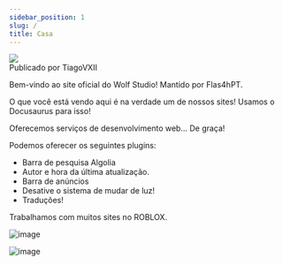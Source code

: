 ```yaml
---
sidebar_position: 1
slug: /
title: Casa
---
```

<div class="avatar">
  <img
    class="avatar__photo avatar__photo--sm"
    src="https://avatars.githubusercontent.com/u/93576144?v=4" />
  <div class="avatar__intro">
    <div class="avatar__name">Publicado por TiagoVXII</div>
  </div>
</div>


Bem-vindo ao site oficial do Wolf Studio! Mantido por Flas4hPT.

O que você está vendo aqui é na verdade um de nossos sites! Usamos o Docusaurus para isso!

Oferecemos serviços de desenvolvimento web... De graça!

Podemos oferecer os seguintes plugins:
- Barra de pesquisa Algolia
- Autor e hora da última atualização.
- Barra de anúncios
- Desative o sistema de mudar de luz!
- Traduções!

Trabalhamos com muitos sites no ROBLOX.

![image](https://cdn.discordapp.com/attachments/1075028187450441779/1075165471067869325/image0.jpg)

![image](https://cdn.discordapp.com/attachments/1075818119714574336/1075885260333654197/ThatWElRD_Dude_scp_foundation_badge_ETA-10_metalic_with_an_eye_2e41844a-3fee-4915-967d-4b43bd25ef28-removebg-preview.png)
